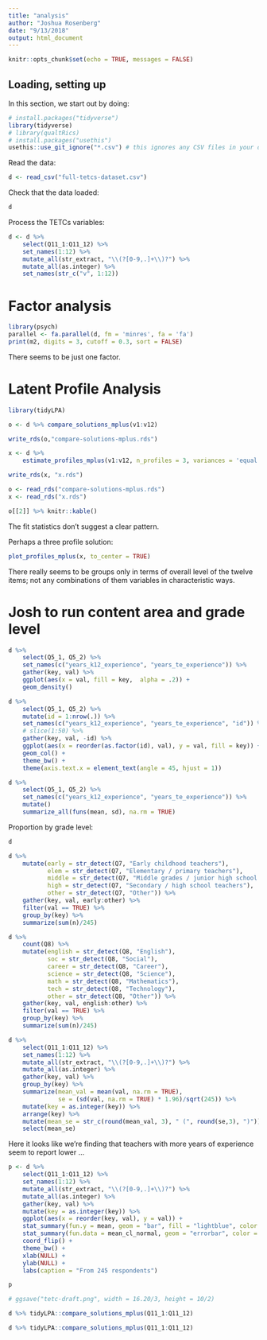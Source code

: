 ```yaml
---
title: "analysis"
author: "Joshua Rosenberg"
date: "9/13/2018"
output: html_document
---
```


```r
knitr::opts_chunk$set(echo = TRUE, messages = FALSE)
```

## Loading, setting up

In this section, we start out by doing:

```r
# install.packages("tidyverse")
library(tidyverse)
# library(qualtRics)
# install.packages("usethis")
usethis::use_git_ignore("*.csv") # this ignores any CSV files in your directory (so they aren't shared publicly)
```

Read the data:

```r
d <- read_csv("full-tetcs-dataset.csv")
```

Check that the data loaded:

```r
d
```

Process the TETCs variables:

```r
d <- d %>% 
    select(Q11_1:Q11_12) %>% 
    set_names(1:12) %>% 
    mutate_all(str_extract, "\\(?[0-9,.]+\\)?") %>% 
    mutate_all(as.integer) %>% 
    set_names(str_c("v", 1:12))
```

# Factor analysis

```r
library(psych)
parallel <- fa.parallel(d, fm = 'minres', fa = 'fa')
print(m2, digits = 3, cutoff = 0.3, sort = FALSE)
```

There seems to be just one factor. 

# Latent Profile Analysis

```r
library(tidyLPA)

o <- d %>% compare_solutions_mplus(v1:v12)

write_rds(o,"compare-solutions-mplus.rds")

x <- d %>% 
    estimate_profiles_mplus(v1:v12, n_profiles = 3, variances = 'equal', covariances = 'zero')

write_rds(x, "x.rds")
```

```r
o <- read_rds("compare-solutions-mplus.rds")
x <- read_rds("x.rds")

o[[2]] %>% knitr::kable()
```

The fit statistics don't suggest a clear pattern. 

Perhaps a three profile solution:

```r

plot_profiles_mplus(x, to_center = TRUE)
```

There really seems to be groups only in terms of overall level of the twelve items; not any combinations of them variables in characteristic ways.

# Josh to run content area and grade level 

```r
d %>% 
    select(Q5_1, Q5_2) %>% 
    set_names(c("years_k12_experience", "years_te_experience")) %>% 
    gather(key, val) %>% 
    ggplot(aes(x = val, fill = key,  alpha = .2)) +
    geom_density()

d %>% 
    select(Q5_1, Q5_2) %>% 
    mutate(id = 1:nrow(.)) %>% 
    set_names(c("years_k12_experience", "years_te_experience", "id")) %>% 
    # slice(1:50) %>% 
    gather(key, val, -id) %>% 
    ggplot(aes(x = reorder(as.factor(id), val), y = val, fill = key)) +
    geom_col() +
    theme_bw() +
    theme(axis.text.x = element_text(angle = 45, hjust = 1))

d %>% 
    select(Q5_1, Q5_2) %>% 
    set_names(c("years_k12_experience", "years_te_experience")) %>% 
    mutate()
    summarize_all(funs(mean, sd), na.rm = TRUE)
```

Proportion by grade level:

```r
d
```


```r
d %>%     
    mutate(early = str_detect(Q7, "Early childhood teachers"),
           elem = str_detect(Q7, "Elementary / primary teachers"),
           middle = str_detect(Q7, "Middle grades / junior high school teachers"),
           high = str_detect(Q7, "Secondary / high school teachers"),
           other = str_detect(Q7, "Other")) %>% 
    gather(key, val, early:other) %>% 
    filter(val == TRUE) %>% 
    group_by(key) %>% 
    summarize(sum(n)/245)
```

```r
d %>% 
    count(Q8) %>% 
    mutate(english = str_detect(Q8, "English"),
           soc = str_detect(Q8, "Social"),
           career = str_detect(Q8, "Career"),
           science = str_detect(Q8, "Science"),
           math = str_detect(Q8, "Mathematics"),
           tech = str_detect(Q8, "Technology"),
           other = str_detect(Q8, "Other")) %>% 
    gather(key, val, english:other) %>% 
    filter(val == TRUE) %>% 
    group_by(key) %>% 
    summarize(sum(n)/245)
```

```r
d %>% 
    select(Q11_1:Q11_12) %>% 
    set_names(1:12) %>% 
    mutate_all(str_extract, "\\(?[0-9,.]+\\)?") %>% 
    mutate_all(as.integer) %>% 
    gather(key, val) %>% 
    group_by(key) %>% 
    summarize(mean_val = mean(val, na.rm = TRUE),
              se = (sd(val, na.rm = TRUE) * 1.96)/sqrt(245)) %>% 
    mutate(key = as.integer(key)) %>% 
    arrange(key) %>% 
    mutate(mean_se = str_c(round(mean_val, 3), " (", round(se,3), ")")) %>% 
    select(mean_se)
```

Here it looks like we're finding that teachers with more years of experience seem to report lower ... 



```r
p <- d %>% 
    select(Q11_1:Q11_12) %>% 
    set_names(1:12) %>% 
    mutate_all(str_extract, "\\(?[0-9,.]+\\)?") %>% 
    mutate_all(as.integer) %>% 
    gather(key, val) %>% 
    mutate(key = as.integer(key)) %>% 
    ggplot(aes(x = reorder(key, val), y = val)) + 
    stat_summary(fun.y = mean, geom = "bar", fill = "lightblue", color = "darkgray") + 
    stat_summary(fun.data = mean_cl_normal, geom = "errorbar", color = "black") +
    coord_flip() +
    theme_bw() +
    xlab(NULL) + 
    ylab(NULL) +
    labs(caption = "From 245 respondents")

p

# ggsave("tetc-draft.png", width = 16.20/3, height = 10/2)
```

```r
d %>% tidyLPA::compare_solutions_mplus(Q11_1:Q11_12)
```

```r
d %>% tidyLPA::compare_solutions_mplus(Q11_1:Q11_12)
```